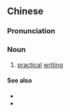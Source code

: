 {{also|应用文}}
==Chinese==
{{zh-forms|s=应用文|type=21}}

===Pronunciation===
{{zh-pron
|m=yìngyòngwén
|cat=n
}}

===Noun===
{{zh-noun}}

# [[practical]] [[writing]]

====See also====
* {{zh-l|抒情文}}
* {{zh-l|議論文}}